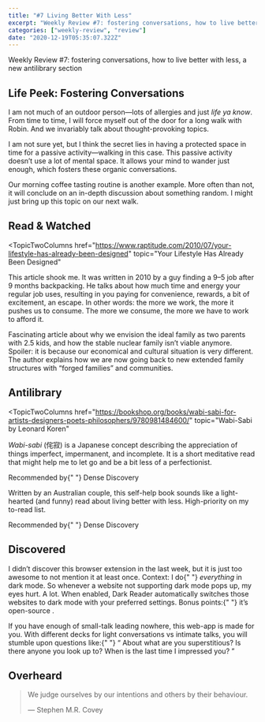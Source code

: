 ```yaml
---
title: "#7 Living Better With Less"
excerpt: "Weekly Review #7: fostering conversations, how to live better with less, a new antilibrary section"
categories: ["weekly-review", "review"]
date: "2020-12-19T05:35:07.322Z"
---
```


<Flex>
  <Column double>
    <FeaturedArtistImage
      artistHref="https://dribbble.com/shots/9712368-Unused-artwork"
      imageSrc="https://cdn.dribbble.com/users/18850/screenshots/9712368/media/226bdf86a9a7d9470eb1f00dedf274c0.png"
      imageAlt="Unused artwork by John Mata"
      artistName="John Mata"
    />
  </Column>
  <Column>
    <p>
      Weekly Review #7: fostering conversations, how to live better with less, a
      new antilibrary section
    </p>
  </Column>
</Flex>

## Life Peek: Fostering Conversations

I am not much of an outdoor person—lots of allergies and just _life ya know_. From time to time, I will force myself out of the door for a long walk with Robin. And we invariably talk about thought-provoking topics.

I am not sure yet, but I think the secret lies in having a protected space in time for a passive activity—walking in this case. This passive activity doesn’t use a lot of mental space. It allows your mind to wander just enough, which fosters these organic conversations.

Our morning coffee tasting routine is another example. More often than not, it will conclude on an in-depth discussion about something random. I might just bring up this topic on our next walk.

## Read & Watched

<TopicTwoColumns
  href="https://www.raptitude.com/2010/07/your-lifestyle-has-already-been-designed"
  topic="Your Lifestyle Has Already Been Designed"
>
  <p>
    This article shook me. It was written in 2010 by a guy finding a 9–5 job
    after 9 months backpacking. He talks about how much time and energy your
    regular job uses, resulting in you paying for convenience, rewards, a bit of
    excitement, an escape. In other words: the more we work, the more it pushes
    us to consume. The more we consume, the more we have to work to afford it.
  </p>
</TopicTwoColumns>
<TopicTwoColumns
  href="https://www.theatlantic.com/magazine/archive/2020/03/the-nuclear-family-was-a-mistake"
  topic="The Nuclear Family Was a Mistake"
>
  <p>
    Fascinating article about why we envision the ideal family as two parents
    with 2.5 kids, and how the stable nuclear family isn’t viable anymore.
    Spoiler: it is because our economical and cultural situation is very
    different. The author explains how we are now going back to new extended
    family structures with <q>forged families</q> and communities.
  </p>
</TopicTwoColumns>

## Antilibrary

<TopicTwoColumns
  href="https://bookshop.org/books/wabi-sabi-for-artists-designers-poets-philosophers/9780981484600/"
  topic="Wabi-Sabi by Leonard Koren"
>
  <p>
    <em>Wabi-sabi</em> (侘寂) is a Japanese concept describing the appreciation
    of things imperfect, impermanent, and incomplete. It is a short meditative
    read that might help me to let go and be a bit less of a perfectionist.
  </p>
  <Comment>
    Recommended by{" "}
    <Link href="https://www.densediscovery.com/issues/118/">
      Dense Discovery
    </Link>
  </Comment>
</TopicTwoColumns>
<TopicTwoColumns
  href="https://www.frugalhedonism.com/"
  topic="The Art of Frugal Hedonism by Annie Raser-Rowland and Adam Grubb"
>
  <p>
    Written by an Australian couple, this self-help book sounds like a
    light-hearted (and funny) read about living better with less. High-priority
    on my to-read list.
  </p>
  <Comment>
    Recommended by{" "}
    <Link href="https://www.densediscovery.com/issues/118/">
      Dense Discovery
    </Link>
  </Comment>
</TopicTwoColumns>

## Discovered

<TopicTwoColumns href="https://darkreader.org/" topic="Dark Reader">
  <p>
    I didn’t discover this browser extension in the last week, but it is just
    too awesome to not mention it at least once. Context: I do{" "}
    <em>everything</em> in dark mode. So whenever a website not supporting dark
    mode pops up, my eyes hurt. A lot. When enabled, Dark Reader automatically
    switches those websites to dark mode with your preferred settings. Bonus
    points:{" "}
    <Link href="https://github.com/darkreader/darkreader">
      it’s open-source
    </Link>
    .
  </p>
</TopicTwoColumns>
<TopicTwoColumns
  href="https://www.datenightquestions.com/"
  topic="Date Night Questions"
>
  <p>
    If you have enough of small-talk leading nowhere, this web-app is made for
    you. With different decks for light conversations vs intimate talks, you
    will stumble upon questions like:{" "}
    <q>
      About what are you superstitious? Is there anyone you look up to? When is
      the last time I impressed you?
    </q>
  </p>
</TopicTwoColumns>

## Overheard

> We judge ourselves by our intentions and others by their behaviour.
>
> — Stephen M.R. Covey
